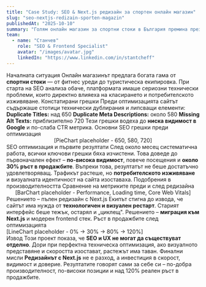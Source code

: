 ```yaml
---
title: "Case Study: SEO & Next.js редизайн за спортен онлайн магазин"
slug: "seo-nextjs-redizain-sporten-magazin"
publishedAt: "2025-10-10"
summary: "Голям онлайн магазин за спортни стоки в България премина през пълна SEO оптимизация и редизайн с Next.js. Резултатът — +120% ръст в продажбите."
team:
  - name: "Станчев"
    role: "SEO & Frontend Specialist"
    avatar: "/images/avatar.jpg"
    linkedIn: "https://www.linkedin.com/in/stantcheff"
---
```


<Column gap="xl">
  <Card variant="elevated" background="gradient" padding="xl" radius="2xl" shadow="md">
    <Column gap="m">
      <Heading variant="display-strong-m">
        Началната ситуация
      </Heading>
      <Text variant="body-default-l" onBackground="neutral-weak">
        Онлайн магазинът предлага богата гама от <strong>спортни стоки</strong> — от фитнес уреди до туристическа екипировка.
        При старта на SEO анализа обаче, платформата имаше сериозни технически проблеми, които директно влияеха на класирането и потребителското изживяване.
      </Text>
    </Column>
  </Card>

  <Card variant="glass" background="surface" padding="xl" radius="2xl">
    <Row gap="xl" align="center">
      <Column span={6}>
        <Column gap="m">
          <Heading variant="heading-strong-l">
            Констатирани грешки
          </Heading>
          <Text variant="body-default-m" onBackground="neutral-weak">
            Преди оптимизацията сайтът съдържаше стотици технически дублирания и липсващи елементи:
          </Text>
          <Column gap="s">
            <Text variant="body-default-m">
              <strong>Duplicate Titles:</strong> над 650
            </Text>
            <Text variant="body-default-m">
              <strong>Duplicate Meta Descriptions:</strong> около 580
            </Text>
            <Text variant="body-default-m">
              <strong>Missing Alt Texts:</strong> приблизително 720
            </Text>
          </Column>
          <Text variant="body-default-m" onBackground="neutral-weak">
            Тези грешки водеха до <strong>ниска видимост в Google</strong> и по-слаба CTR метрика.
          </Text>
        </Column>
      </Column>
      <Column span={6}>
        <Card variant="glass" padding="lg" radius="2xl" shadow="sm">
          <Column gap="m">
            <Heading variant="heading-strong-m" align="center">
              Основни SEO грешки преди оптимизация
            </Heading>
            <div style={{ height: "300px", display: "flex", alignItems: "center", justifyContent: "center", background: "var(--once-neutral-subtle)", borderRadius: "12px" }}>
              <Text variant="body-default-s" onBackground="neutral-weak">
                [PieChart placeholder - 650, 580, 720]
              </Text>
            </div>
          </Column>
        </Card>
      </Column>
    </Row>
  </Card>

  <Card variant="elevated" background="subtle" padding="xl" radius="2xl">
    <Row gap="xl" align="center">
      <Column span={6}>
        <Column gap="m">
          <Heading variant="heading-strong-l">
            SEO оптимизация и първите резултати
          </Heading>
          <Text variant="body-default-m" onBackground="neutral-weak">
            След около месец систематична работа, всички ключови грешки бяха изчистени.  
            Това доведе до първоначален ефект – <strong>по-висока видимост</strong>, повече посещения и <strong>около 30% ръст в продажбите</strong>.
          </Text>
          <Text variant="body-default-m" onBackground="neutral-weak">
            Въпреки това, резултатът не беше достатъчно удовлетворяващ.  
            Трафикът растеше, но <strong>потребителското изживяване</strong> и визуалната идентичност на сайта изоставаха.
          </Text>
        </Column>
      </Column>
      <Column span={6}>
        <Card variant="elevated" padding="xl" radius="2xl">
          <Column gap="m">
            <Heading variant="heading-strong-m" align="center">
              Подобрения в производителността
            </Heading>
            <Text variant="body-default-s" onBackground="neutral-weak" align="center">
              Сравнение на метриките преди и след редизайна
            </Text>
            <div style={{ height: "300px", display: "flex", alignItems: "center", justifyContent: "center", background: "var(--once-neutral-subtle)", borderRadius: "12px" }}>
              <Text variant="body-default-s" onBackground="neutral-weak">
                [BarChart placeholder - Performance, Loading time, Core Web Vitals]
              </Text>
            </div>
          </Column>
        </Card>
      </Column>
    </Row>
  </Card>

  <Card variant="elevated" background="gradient-to-t" padding="xl" radius="2xl">
    <Column gap="m">
      <Heading variant="heading-strong-l">
        Решението – пълен редизайн с Next.js
      </Heading>
      <Text variant="body-default-l" onBackground="neutral-weak">
        Екипът стигна до извода, че сайтът има нужда от <strong>технологичен и визуален рестарт</strong>.  
        Старият интерфейс беше тежък, остарял и „циклещ".  
        Решението – <strong>миграция към Next.js</strong> и модерен frontend стек.
      </Text>
    </Column>
  </Card>

  <Card variant="glass" background="surface" padding="xl" radius="2xl">
    <Column gap="m">
      <Heading variant="heading-strong-m" align="center">
        Ръст в продажбите след оптимизацията
      </Heading>
      <div style={{ height: "300px", display: "flex", alignItems: "center", justifyContent: "center", background: "var(--once-neutral-subtle)", borderRadius: "12px" }}>
        <Text variant="body-default-s" onBackground="neutral-weak">
          [LineChart placeholder - 0% → 30% → 80% → 120%]
        </Text>
      </div>
    </Column>
  </Card>

  <Card variant="elevated" background="subtle" padding="xl" radius="2xl">
    <Row gap="xl" align="start">
      <Column span={6}>
        <Column gap="m">
          <Heading variant="heading-strong-m">
            Извод
          </Heading>
          <Text variant="body-default-m" onBackground="neutral-weak">
            Този проект показа, че <strong>SEO и UX не могат да съществуват отделно</strong>.  
            Дори при перфектна техническа оптимизация, ако визуалното представяне и скоростта изостават, растежът има таван.
          </Text>
        </Column>
      </Column>
      <Column span={6}>
        <Column gap="m">
          <Heading variant="heading-strong-m">
            Финални мисли
          </Heading>
          <Text variant="body-default-m" onBackground="neutral-weak">
            <strong>Редизайнът с Next.js</strong> не е разход, а инвестиция в скорост, видимост и доверие.  
            Резултатите говорят сами за себе си – по-добра производителност, по-високи позиции и над 120% реален ръст в продажбите.
          </Text>
        </Column>
      </Column>
    </Row>
  </Card>
</Column>
